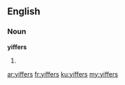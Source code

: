 ==English==

===Noun===
'''yiffers'''

# {{plural of|[[yiffer]]}}

[[ar:yiffers]]
[[fr:yiffers]]
[[ku:yiffers]]
[[my:yiffers]]